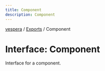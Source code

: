 ```yaml
---
title: Component
description: Component
---
```

[vespera](../README) / [Exports](../modules) / Component

# Interface: Component

Interface for a component.
